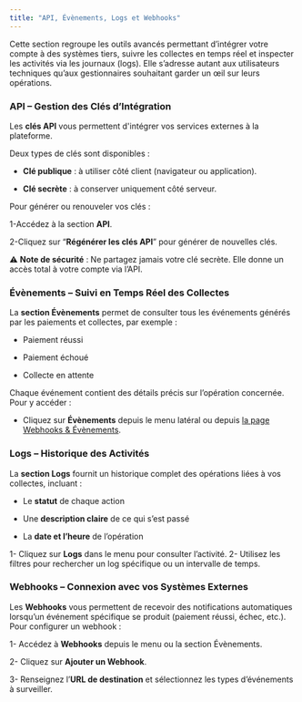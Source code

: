 ```yaml
---
title: "API, Évènements, Logs et Webhooks"
---
```


Cette section regroupe les outils avancés permettant d’intégrer votre compte à des systèmes tiers, suivre les collectes en temps réel et inspecter les activités via les journaux (logs). Elle s’adresse autant aux utilisateurs techniques qu’aux gestionnaires souhaitant garder un œil sur leurs opérations.

### API – Gestion des Clés d’Intégration

Les **clés API** vous permettent d'intégrer vos services externes à la plateforme. 

Deux types de clés sont disponibles :

  * **Clé publique** : à utiliser côté client (navigateur ou application).

  * **Clé secrète** : à conserver uniquement côté serveur.

Pour générer ou renouveler vos clés :

1-Accédez à la section **API**.

2-Cliquez sur “**Régénérer les clés API**” pour générer de nouvelles clés.

<Warning>⚠️ **Note de sécurité** : Ne partagez jamais votre clé secrète. Elle donne un accès total à votre compte via l’API.</Warning>

### Évènements – Suivi en Temps Réel des Collectes

La **section Évènements** permet de consulter tous les événements générés par les paiements et collectes, par exemple :

   * Paiement réussi
  
   * Paiement échoué

   * Collecte en attente

Chaque événement contient des détails précis sur l’opération concernée. Pour y accéder :

* Cliquez sur **Évènements** depuis le menu latéral ou depuis [la page Webhooks & Évènements](https://docs.fedapay.com/integration-api/fr/webhooks-fr).

### Logs – Historique des Activités

La **section Logs** fournit un historique complet des opérations liées à vos collectes, incluant :

   * Le **statut** de chaque action

   * Une **description claire** de ce qui s’est passé

   * La **date et l’heure** de l’opération

1- Cliquez sur **Logs** dans le menu pour consulter l’activité.
2- Utilisez les filtres pour rechercher un log spécifique ou un intervalle de temps.

### Webhooks – Connexion avec vos Systèmes Externes

Les **Webhooks** vous permettent de recevoir des notifications automatiques lorsqu’un événement spécifique se produit (paiement réussi, échec, etc.). Pour configurer un webhook :

1- Accédez à **Webhooks** depuis le menu ou la section Évènements.

2- Cliquez sur **Ajouter un Webhook**.

3- Renseignez l’**URL de destination** et sélectionnez les types d’événements à surveiller.








